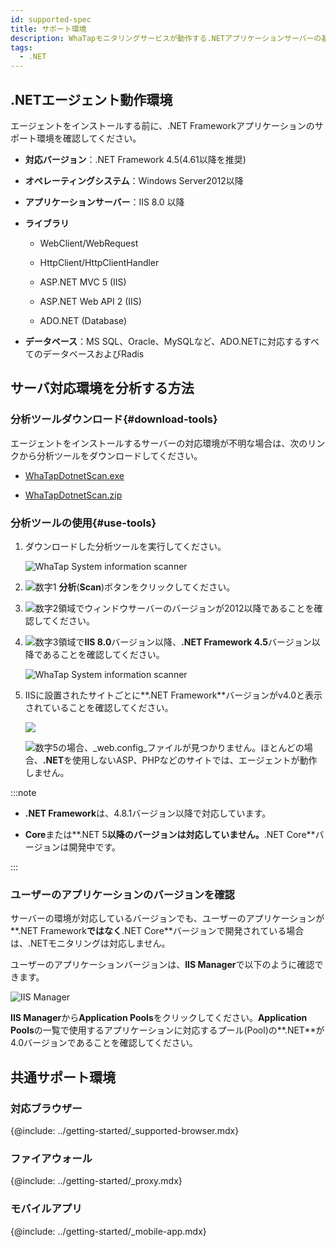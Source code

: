 ```yaml
---
id: supported-spec
title: サポート環境
description: WhaTapモニタリングサービスが動作する.NETアプリケーションサーバーの基本仕様について説明します。
tags:
  - .NET
---
```


## .NETエージェント動作環境

エージェントをインストールする前に、.NET Frameworkアプリケーションのサポート環境を確認してください。

- **対応バージョン**：.NET Framework 4.5(4.61以降を推奨)

- **オペレーティングシステム**：Windows Server2012以降

- **アプリケーションサーバー**：IIS 8.0 以降

- **ライブラリ**

  - WebClient/WebRequest

  - HttpClient/HttpClientHandler

  - ASP.NET MVC 5 (IIS)

  - ASP.NET Web API 2 (IIS)

  - ADO.NET (Database)

- **データベース**：MS SQL、Oracle、MySQLなど、ADO.NETに対応するすべてのデータベースおよびRadis

## サーバ対応環境を分析する方法

### 分析ツールダウンロード{#download-tools}

エージェントをインストールするサーバーの対応環境が不明な場合は、次のリンクから分析ツールをダウンロードしてください。

- [WhaTapDotnetScan.exe](https://repo.whatap.io/windows/WhaTapDotnetScan.exe)

- [WhaTapDotnetScan.zip](https://repo.whatap.io/windows/WhaTapDotnetScan.zip)

### 分析ツールの使用{#use-tools}

1. ダウンロードした分析ツールを実行してください。

   ![WhaTap System information scanner](/img/apm-dotnet-analystic-env-01.png)

2. ![数字1](/img/number-01.png) **分析**(**Scan**)ボタンをクリックしてください。

3. ![数字2](/img/number-02.png)領域でウィンドウサーバーのバージョンが2012以降であることを確認してください。

4. ![数字3](/img/number-03.png)領域で**IIS 8.0**バージョン以降、**.NET Framework 4.5**バージョン以降であることを確認してください。

   ![WhaTap System information scanner](/img/apm-dotnet-analystic-env-02.png)

5. IISに設置されたサイトごとに**.NET Framework**バージョンがv4.0と表示されていることを確認してください。

   ![](/img/apm-dotnet-analystic-env-03.png)

   ![数字5](/img/number-05.png)の場合、_web.config_ファイルが見つかりません。ほとんどの場合、**.NET**を使用しないASP、PHPなどのサイトでは、エージェントが動作しません。

:::note

- **.NET Framework**は、4.8.1バージョン以降で対応しています。

- **Core**または**.NET 5**以降のバージョンは対応していません。**.NET Core**バージョンは開発中です。

:::

### ユーザーのアプリケーションのバージョンを確認

サーバーの環境が対応しているバージョンでも、ユーザーのアプリケーションが**.NET Framework**ではなく**.NET Core**バージョンで開発されている場合は、.NETモニタリングは対応しません。

ユーザーのアプリケーションバージョンは、**IIS Manager**で以下のように確認できます。

![IIS Manager](/img/apm-dotnet-application-pool.png)

**IIS Manager**から**Application Pools**をクリックしてください。**Application Pools**の一覧で使用するアプリケーションに対応するプール(Pool)の**.NET**が4.0バージョンであることを確認してください。

## 共通サポート環境

### 対応ブラウザー

{@include: ../getting-started/_supported-browser.mdx}

### ファイアウォール

{@include: ../getting-started/_proxy.mdx} 

### モバイルアプリ

{@include: ../getting-started/_mobile-app.mdx}  
